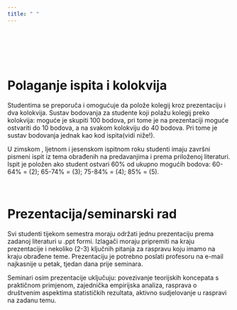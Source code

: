 ```yaml
---
title: " "
---
```


<br>
<br>
<br>
<br>

# Polaganje ispita i kolokvija

Studentima se preporuča i omogućuje da polože kolegij kroz prezentaciju i dva kolokvija. Sustav bodovanja za studente koji polažu kolegij preko kolokvija: moguće je skupiti 100 bodova, pri tome je na prezentaciji moguće ostvariti do 10 bodova, a na svakom kolokviju do 40 bodova. Pri tome je sustav bodovanja jednak kao kod ispita(vidi niže!).

U zimskom , ljetnom i jesenskom ispitnom roku studenti imaju završni pismeni ispit iz tema obrađenih na predavanjima i prema priloženoj literaturi. Ispit je položen ako student ostvari 60% od ukupno mogućih bodova: 60-64% = (2); 65-74% = (3); 75-84% = (4); 85% = (5).

<br>

# Prezentacija/seminarski rad

Svi studenti tijekom semestra moraju održati jednu prezentaciju prema zadanoj literaturi u .ppt formi. Izlagači moraju pripremiti na kraju prezentacije i nekoliko (2-3) ključnih pitanja za raspravu koju imamo na kraju obrađene teme. Prezentaciju je potrebno poslati profesoru na e-mail najkasnije u petak, tjedan dana prije seminara.

Seminari osim prezentacije uključuju: povezivanje teorijskih koncepata s praktičnom primjenom, zajednička empirijska analiza, rasprava o društvenim aspektima statističkih rezultata, aktivno sudjelovanje u raspravi na zadanu temu.